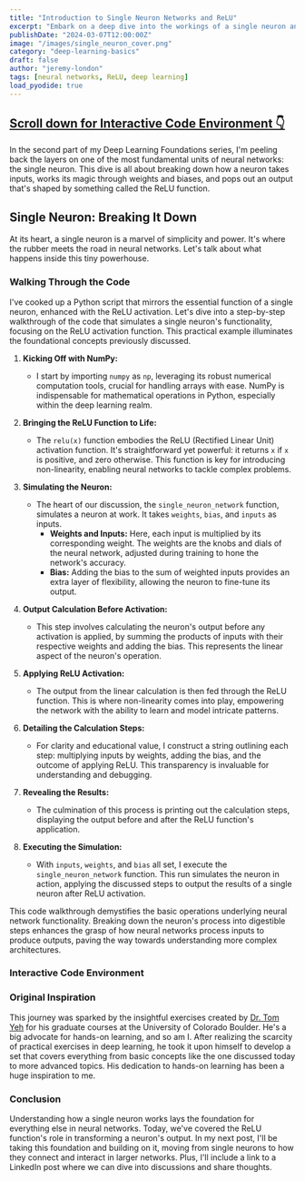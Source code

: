 ```yaml
---
title: "Introduction to Single Neuron Networks and ReLU"
excerpt: "Embark on a deep dive into the workings of a single neuron and the ReLU function, foundational concepts in neural network design."
publishDate: "2024-03-07T12:00:00Z"
image: "/images/single_neuron_cover.png"
category: "deep-learning-basics"
draft: false
author: "jeremy-london"
tags: [neural networks, ReLU, deep learning]
load_pyodide: true
---
```



<h2>
  <a href="#interactive-code-environment" class="m-0 text-blue-100 dark:text-orange-400 no-underline bg-gradient-to-r from-blue-200 to-blue-100 dark:from-orange-800 dark:to-orange-900 bg-[length:0px_10px] bg-left-bottom bg-no-repeat transition-[background-size] duration-500 hover:bg-[length:100%_3px] group-hover:bg-[length:100%_10px]">
    <span>Scroll down for Interactive Code Environment 👇</span>
  </a>
</h2>

In the second part of my Deep Learning Foundations series, I'm peeling back the layers on one of the most fundamental units of neural networks: the single neuron. This dive is all about breaking down how a neuron takes inputs, works its magic through weights and biases, and pops out an output that's shaped by something called the ReLU function. 

## Single Neuron: Breaking It Down

At its heart, a single neuron is a marvel of simplicity and power. It's where the rubber meets the road in neural networks. Let's talk about what happens inside this tiny powerhouse. 

### Walking Through the Code

I've cooked up a Python script that mirrors the essential function of a single neuron, enhanced with the ReLU activation. Let's dive into a step-by-step walkthrough of the code that simulates a single neuron's functionality, focusing on the ReLU activation function. This practical example illuminates the foundational concepts previously discussed.

1. **Kicking Off with NumPy:**
   - I start by importing `numpy` as `np`, leveraging its robust numerical computation tools, crucial for handling arrays with ease. NumPy is indispensable for mathematical operations in Python, especially within the deep learning realm.

2. **Bringing the ReLU Function to Life:**
   - The `relu(x)` function embodies the ReLU (Rectified Linear Unit) activation function. It's straightforward yet powerful: it returns `x` if `x` is positive, and zero otherwise. This function is key for introducing non-linearity, enabling neural networks to tackle complex problems.

3. **Simulating the Neuron:**
   - The heart of our discussion, the `single_neuron_network` function, simulates a neuron at work. It takes `weights`, `bias`, and `inputs` as inputs.
     - **Weights and Inputs:** Here, each input is multiplied by its corresponding weight. The weights are the knobs and dials of the neural network, adjusted during training to hone the network's accuracy.
     - **Bias:** Adding the bias to the sum of weighted inputs provides an extra layer of flexibility, allowing the neuron to fine-tune its output.

4. **Output Calculation Before Activation:**
   - This step involves calculating the neuron's output before any activation is applied, by summing the products of inputs with their respective weights and adding the bias. This represents the linear aspect of the neuron's operation.

5. **Applying ReLU Activation:**
   - The output from the linear calculation is then fed through the ReLU function. This is where non-linearity comes into play, empowering the network with the ability to learn and model intricate patterns.

6. **Detailing the Calculation Steps:**
   - For clarity and educational value, I construct a string outlining each step: multiplying inputs by weights, adding the bias, and the outcome of applying ReLU. This transparency is invaluable for understanding and debugging.

7. **Revealing the Results:**
   - The culmination of this process is printing out the calculation steps, displaying the output before and after the ReLU function's application.

8. **Executing the Simulation:**
   - With `inputs`, `weights`, and `bias` all set, I execute the `single_neuron_network` function. This run simulates the neuron in action, applying the discussed steps to output the results of a single neuron after ReLU activation.

This code walkthrough demystifies the basic operations underlying neural network functionality. Breaking down the neuron's process into digestible steps enhances the grasp of how neural networks process inputs to produce outputs, paving the way towards understanding more complex architectures.

### Interactive Code Environment

<SingleNeuron client:load />
<PythonModule client:load filePath="examples/basics/single_neuron_relu.py"/>

### Original Inspiration
This journey was sparked by the insightful exercises created by [Dr. Tom Yeh](http://tomyeh.info) for his graduate courses at the University of Colorado Boulder. He's a big advocate for hands-on learning, and so am I. After realizing the scarcity of practical exercises in deep learning, he took it upon himself to develop a set that covers everything from basic concepts like the one discussed today to more advanced topics. His dedication to hands-on learning has been a huge inspiration to me.

### Conclusion
Understanding how a single neuron works lays the foundation for everything else in neural networks. Today, we've covered the ReLU function's role in transforming a neuron's output. In my next post, I'll be taking this foundation and building on it, moving from single neurons to how they connect and interact in larger networks. Plus, I'll include a link to a LinkedIn post where we can dive into discussions and share thoughts.
